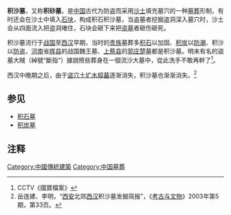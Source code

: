 '''积沙墓'''，又称'''积砂墓'''，是[[戰國_(中國)|中国]]古代为防盗而采用[[沙土|沙土]]填充墓穴的一种[[墓葬|墓葬]]形制，有时还会在沙土中填入[[石块|石块]]，构成积石积沙墓，当盗墓者挖掘盗洞深入墓穴时，沙土会从四面流入把盗洞堵住，石块会砸下来把[[盗墓|盗墓]]者砸伤砸死。

积沙墓流行于[[战国|战国]]至[[西汉|西汉]]早期，当时的[[贵族|贵族]]墓葬多[[积石墓|积石]]以加固、[[积炭墓|积炭]]以[[防潮|防潮]]、积沙以[[防盗|防盗]]，[[河南|河南]]省[[辉县|辉县]]的战国魏王墓、[[上蔡县|上蔡县]]的[[郭庄楚墓|郭庄楚墓]]都是积沙墓。明末有名的盜墓大賊（綽號“斷指”）據說險些葬身在一個流沙大墓中，從此洗手不敢再幹了<ref>CCTV《國寶檔案》</ref>。

西汉中晚期之后，由于[[竖穴土圹木椁墓|竖穴土圹木椁墓]]逐渐消失，积沙墓也渐渐消失。<ref>岳连建、李明，“[[西安|西安]]北郊[[西汉|西汉]]积沙墓发掘简报”，《[[考古与文物|考古与文物]]》2003年第5期，第33页。</ref>

==参见==
* [[积石墓|积石墓]]
* [[积炭墓|积炭墓]]

==注释==
<div class="references-small">
<references />
</div>

[[Category:中國傳統建築|Category:中國傳統建築]]
[[Category:中国墓葬|Category:中国墓葬]]